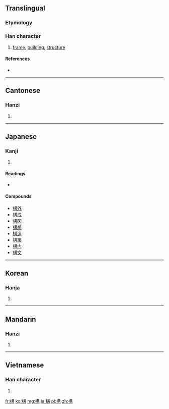 {{also|构|横}}
==Translingual==

===Etymology===
{{Han compound|木|冓|c1=s|c2=p|t1=wood|ls=psc}}

===Han character===
{{Han char|rn=75|rad=木|as=10|sn=14|four=4594<sub>7</sub>|canj=木廿廿月 (DTTB)}}

# [[frame]], [[building]], [[structure]]

====References====
* {{Han ref|kx=0546.070|dkj=15317|dj=0933.210|hdz=21259.070|uh=69CB|ud=27083|bh=BA63|bd=47715}}

----

==Cantonese==

===Hanzi===
{{yue-hanzi|jyut=|y=kau3|sim=构}}

# {{defn|lang=yue|sort=木10}}

----

==Japanese==

===Kanji===
{{ja-kanji|grade=5|rs=木10}}

# {{defn|lang=ja|sort=木10}}

====Readings====
* {{ja-readings|on=[[こう]] ([[kō]])|kun=[[かまえる]] ([[構える]], [[kamaeru]]), [[かまえ]] ([[構え]], [[kamae]]), [[かまう]] ([[構う]], [[kamau]])}}

====Compounds====
* [[構外]]
* [[構成]]
* [[構図]]
* [[構想]]
* [[構造]]
* [[構築]]
* [[構内]]
* [[構文]]

----

==Korean==

===Hanja===
{{ko-hanja|hangeul=구|eumhun=|rv=gu|mr=ku|y=kwu}}

# {{defn|lang=ko|sort=木10}}

----

==Mandarin==

===Hanzi===
{{cmn-hanzi|sim=构|pin=[[gòu]] ([[gou4]])|wg=kou<sup>4</sup>}}

# {{defn|lang=cmn|sort=木10}}

----

==Vietnamese==

===Han character===
{{vi-hantu|cấu|rs=木10}}

# {{defn|lang=vi|sort=木10}}

[[fr:構]]
[[ko:構]]
[[mg:構]]
[[ja:構]]
[[pl:構]]
[[zh:構]]